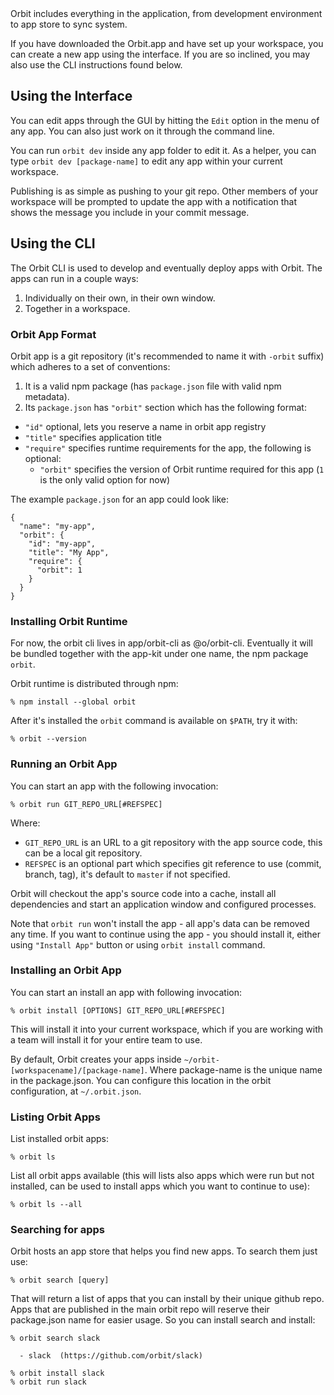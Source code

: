 <IntroText>
  Orbit includes everything in the application, from development environment to app store to sync
  system.
</IntroText>

If you have downloaded the Orbit.app and have set up your workspace, you can create a new app using
the interface. If you are so inclined, you may also use the CLI instructions found below.

## Using the Interface

You can edit apps through the GUI by hitting the `Edit` option in the menu of any app. You can also
just work on it through the command line.

You can run `orbit dev` inside any app folder to edit it. As a helper, you can type
`orbit dev [package-name]` to edit any app within your current workspace.

Publishing is as simple as pushing to your git repo. Other members of your workspace will be
prompted to update the app with a notification that shows the message you include in your commit
message.

## Using the CLI

The Orbit CLI is used to develop and eventually deploy apps with Orbit. The apps can run in a couple
ways:

1. Individually on their own, in their own window.
2. Together in a workspace.

### Orbit App Format

Orbit app is a git repository (it's recommended to name it with `-orbit` suffix) which adheres to a
set of conventions:

1. It is a valid npm package (has `package.json` file with valid npm metadata).
2. Its `package.json` has `"orbit"` section which has the following format:

- `"id"` optional, lets you reserve a name in orbit app registry
- `"title"` specifies application title
- `"require"` specifies runtime requirements for the app, the following is optional:
  - `"orbit"` specifies the version of Orbit runtime required for this app (`1` is the only valid
    option for now)

The example `package.json` for an app could look like:

```
{
  "name": "my-app",
  "orbit": {
    "id": "my-app",
    "title": "My App",
    "require": {
      "orbit": 1
    }
  }
}
```

### Installing Orbit Runtime

For now, the orbit cli lives in app/orbit-cli as @o/orbit-cli. Eventually it will be bundled
together with the app-kit under one name, the npm package `orbit`.

Orbit runtime is distributed through npm:

    % npm install --global orbit

After it's installed the `orbit` command is available on `$PATH`, try it with:

    % orbit --version

### Running an Orbit App

You can start an app with the following invocation:

    % orbit run GIT_REPO_URL[#REFSPEC]

Where:

- `GIT_REPO_URL` is an URL to a git repository with the app source code, this can be a local git
  repository.
- `REFSPEC` is an optional part which specifies git reference to use (commit, branch, tag), it's
  default to `master` if not specified.

Orbit will checkout the app's source code into a cache, install all dependencies and start an
application window and configured processes.

Note that `orbit run` won't install the app - all app's data can be removed any time. If you want to
continue using the app - you should install it, either using `"Install App"` button or using
`orbit install` command.

### Installing an Orbit App

You can start an install an app with following invocation:

    % orbit install [OPTIONS] GIT_REPO_URL[#REFSPEC]

This will install it into your current workspace, which if you are working with a team will install
it for your entire team to use.

By default, Orbit creates your apps inside `~/orbit-[workspacename]/[package-name]`. Where
package-name is the unique name in the package.json. You can configure this location in the orbit
configuration, at `~/.orbit.json`.

### Listing Orbit Apps

List installed orbit apps:

    % orbit ls

List all orbit apps available (this will lists also apps which were run but not installed, can be
used to install apps which you want to continue to use):

    % orbit ls --all

### Searching for apps

Orbit hosts an app store that helps you find new apps. To search them just use:

    % orbit search [query]

That will return a list of apps that you can install by their unique github repo. Apps that are
published in the main orbit repo will reserve their package.json name for easier usage. So you can
install search and install:

```
% orbit search slack

  - slack  (https://github.com/orbit/slack)

% orbit install slack
% orbit run slack

```
